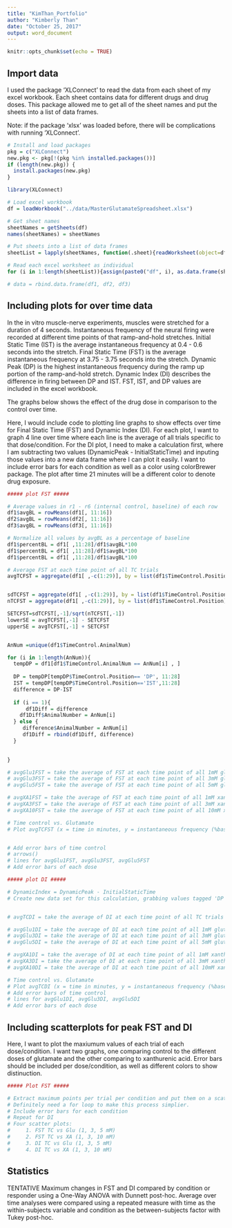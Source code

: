 ```yaml
---
title: "KimThan_Portfolio"
author: "Kimberly Than"
date: "October 25, 2017"
output: word_document
---
```


```r
knitr::opts_chunk$set(echo = TRUE)
```

## Import data

I used the package 'XLConnect' to read the data from each sheet of my excel workbook. Each sheet contains data for different drugs and drug doses. This package allowed me to get all of the sheet names and put the sheets into a list of data frames. 

Note: if the package 'xlsx' was loaded before, there will be complications with running 'XLConnect'. 

```r
# Install and load packages 
pkg = c("XLConnect")
new.pkg <- pkg[!(pkg %in% installed.packages())]
if (length(new.pkg)) {
  install.packages(new.pkg)
}

library(XLConnect)

# Load excel workbook
df = loadWorkbook("../data/MasterGlutamateSpreadsheet.xlsx")

# Get sheet names
sheetNames = getSheets(df)
names(sheetNames) = sheetNames

# Put sheets into a list of data frames
sheetList = lapply(sheetNames, function(.sheet){readWorksheet(object=df, .sheet)})

# Read each excel worksheet as individual 
for (i in 1:length(sheetList)){assign(paste0("df", i), as.data.frame(sheetList[i]))}

# data = rbind.data.frame(df1, df2, df3)
```

## Including plots for over time data

In the in vitro muscle-nerve experiments, muscles were stretched for a duration of 4 seconds. Instantaneous frequency of the neural firing were recorded at different time points of that ramp-and-hold stretches. Initial Static Time (IST) is the average instantaneous frequency at 0.4 - 0.6 seconds into the stretch. Final Static Time (FST) is the average instantaneous frequency at 3.75 - 3.75 seconds into the stretch. Dynamic Peak (DP) is the highest instantaneous frequency during the ramp up portion of the ramp-and-hold stretch. Dynamic Index (DI) describes the difference in firing between DP and IST. FST, IST, and DP values are included in the excel workbook. 

The graphs below shows the effect of the drug dose in comparison to the control over time.

Here, I would include code to plotting line graphs to show effects over time for Final Static Time (FST) and Dynamic Index (DI). 
For each plot, I want to graph 4 line over time where each line is the average of all trials specific to that dose/condition. 
For the DI plot, I need to make a calculation first, where I am subtracting two values (DynamicPeak - InitialStaticTime) and inputing 
those values into a new data frame where I can plot it easily. I want to include error bars for each condition as well as a color using
colorBrewer package. The plot after time 21 minutes will be a different color to denote drug exposure. 

```r
##### plot FST #####

# Average values in r1 - r6 (internal control, baseline) of each row 
df1$avgBL = rowMeans(df1[, 11:16])
df2$avgBL = rowMeans(df2[, 11:16])
df3$avgBL = rowMeans(df3[, 11:16])

# Normalize all values by avgBL as a percentage of baseline 
df1$percentBL = df1[ ,11:28]/df1$avgBL*100
df1$percentBL = df1[ ,11:28]/df1$avgBL*100
df1$percentBL = df1[ ,11:28]/df1$avgBL*100

# Average FST at each time point of all TC trials 
avgTCFST = aggregate(df1[ ,-c(1:29)], by = list(df1$TimeControl.Position), mean)


sdTCFST = aggregate(df1[ ,-c(1:29)], by = list(df1$TimeControl.Position), sd)
nTCFST = aggregate(df1[ ,-c(1:29)], by = list(df1$TimeControl.Position), length)

SETCFST=sdTCFST[,-1]/sqrt(nTCFST[,-1])
lowerSE = avgTCFST[,-1] - SETCFST
upperSE = avgTCFST[,-1] + SETCFST


AnNum =unique(df1$TimeControl.AnimalNum)

for (i in 1:length(AnNum)){
  tempDP = df1[df1$TimeControl.AnimalNum == AnNum[i] , ]
  
  DP = tempDP[tempDP$TimeControl.Position== 'DP', 11:28]
  IST = tempDP[tempDP$TimeControl.Position=='IST',11:28]
  difference = DP-IST
  
  if (i == 1){
      df1Diff = difference
    df1Diff$AnimalNumber = AnNum[i]
  } else {
     difference$AnimalNumber = AnNum[i]
     df1Diff = rbind(df1Diff, difference)
  }

  
}

# avgGlu1FST = take the average of FST at each time point of all 1mM glutamate trials
# avgGlu3FST = take the average of FST at each time point of all 3mM glutamate trials
# avgGlu5FST = take the average of FST at each time point of all 5mM glutamate trials 

# avgXA1FST = take the average of FST at each time point of all 1mM xanthurenic acid trials 
# avgXA3FST = take the average of FST at each time point of all 3mM xanthurenic acid trials 
# avgXA10FST = take the average of FST at each time point of all 10mM xanthurenic acid trials 

# Time control vs. Glutamate
# Plot avgTCFST (x = time in minutes, y = instantaneous frequency (%baseline))


# Add error bars of time control
# arrows()
# lines for avgGlu1FST, avgGlu3FST, avgGlu5FST
# Add error bars of each dose

##### plot DI #####

# DynamicIndex = DynamicPeak - InitialStaticTime
# Create new data set for this calculation, grabbing values tagged 'DP' and 'IST'


# avgTCDI = take the average of DI at each time point of all TC trials 

# avgGlu1DI = take the average of DI at each time point of all 1mM glutamate trials
# avgGlu3DI = take the average of DI at each time point of all 3mM glutamate trials
# avgGlu5DI = take the average of DI at each time point of all 5mM glutamate trials 

# avgXA1DI = take the average of DI at each time point of all 1mM xanthurenic acid trials 
# avgXA3DI = take the average of DI at each time point of all 3mM xanthurenic acid trials 
# avgXA10DI = take the average of DI at each time point of all 10mM xanthurenic acid trials 

# Time control vs. Glutamate
# Plot avgTCDI (x = time in minutes, y = instantaneous frequency (%baseline))
# Add error bars of time control
# lines for avgGlu1DI, avgGlu3DI, avgGlu5DI
# Add error bars of each dose

```

## Including scatterplots for peak FST and DI 

Here, I want to plot the maxiumum values of each trial of each dose/condition. I want two graphs, one comparing control to the different 
doses of glutamate and the other comparing to xanthurenic acid. Error bars should be included per dose/condition, as well as different 
colors to show distinuction. 

```r
##### Plot FST #####

# Extract maximum points per trial per condition and put them on a scatterplot with the values 'jittered'.
# Definitely need a for loop to make this process simplier.
# Include error bars for each condition 
# Repeat for DI
# Four scatter plots:
#     1. FST TC vs Glu (1, 3, 5 mM)
#     2. FST TC vs XA (1, 3, 10 mM)
#     3. DI TC vs Glu (1, 3, 5 mM)
#     4. DI TC vs XA (1, 3, 10 mM)

```

## Statistics 

TENTATIVE
Maximum changes in FST and DI compared by condition or responder using a One-Way ANOVA with Dunnett post-hoc. Average over time analyses were compared using a repeated measure with time as the within-subjects variable and condition as the between-subjects factor with Tukey post-hoc.  

